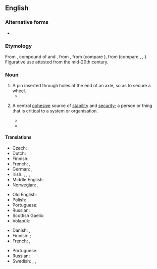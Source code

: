 ==English==

===Alternative forms===
* {{l|en|lynchpin}}

===Etymology===
From {{inh|en|enm|lynspin}}, compound of {{m|enm|lins|t=axletree}} and {{m|enm|pin}}, from {{der|en|ang|lynis|t=lynchpin}}, from {{der|en|gem-pro|*lunaz}} (compare {{cog|de|Lünse}}), from {{der|en|ine-pro|-}} (compare {{cog|cy|olwyn|t=wheel}}, {{cog|xcl|ողն|t=back; spine, backbone}}, {{cog|sa|आणि|t=lynchpin|tr=āṇí}}). Figurative use attested from the mid-20th century.

===Noun===
{{en-noun}}

# A pin inserted through holes at the end of an axle, so as to secure a wheel.
#* {{quote-magazine|magazine=Baily's Magazine of Sports & Pastimes|volume=8|page=110|date=June 1864|passage=Every design that villany could suggest was had recourse to in the hopes of nobbling Wild Dayrell; but never being left for an hour by either his trainer or jockey, he escaped the intended “coopering,” even when the '''lynchpins''' of the wheels of his van had been tampered with.}}
# {{lb|en|figuratively}} A central [[cohesive]] source of [[stability]] and [[security]]; a person or thing that is critical to a system or organisation.
#* {{quote-magazine|magazine=The Eastern Economist|year=1958|passage=What is difficult to appreciate, however, is the discrepancy between his statement to the 'Manchester Guardian' correspondent and his known abhorance for party politics, which is the '''lynchpin''' of modern democracy.}}
#* {{quote-book|title=Community and Public Health Nursing|page=2006|author=Dvaid Sines|year=2013|passage=Community nurses have been described as the '''lynchpins''' of palliative care in the community.}}

====Translations====
{{trans-top|securing pin}}
* Czech: {{t+|cs|zákolník}}
* Dutch: {{t+|nl|luns|m|f}}
* Finnish: {{t+|fi|sokka}}
* French: {{t+|fr|cheville|f}}, {{t+|fr|goupille|f}}
* German: {{t|de|Achsnagel|m}}, {{t|de|Lünse|f}}
* Irish: {{t|ga|pionna rotha|m}}, {{t|ga|dealg acastóra|f}}, {{t|ga|tairne aisil|m}}, {{t|ga|lispin|m}}
* Middle English: {{t|enm|lynspin}}
* Norwegian: {{t+|no|sikring|m}}, {{t|no|splint|m}}
{{trans-mid}}
* Old English: {{t|ang|lynis|m}}
* Polish: {{t+|pl|lon|m}}
* Portuguese: {{t+|pt|chaveta|f}}
* Russian: {{t+|ru|чека́|f}}
* Scottish Gaelic: {{t|gd|tarrag-aisil|f}}
* Volapük: {{t+|vo|xabakluf}}
{{trans-bottom}}

{{trans-top|central cohesive source of stability and security}}
* Danish: {{t|da|krumtap|c}}, {{t+|da|hjørnesten|c}}
* Finnish: {{t|fi|avainhenkilö}} {{q|person}}; {{t|fi|kulmakivi}} {{q|thing}}
* French: {{t+|fr|cheville ouvrière|f}}, {{t+|fr|pivot|m}}
{{trans-mid}}
* Portuguese: {{t+|pt|baluarte|m}}
* Russian: {{t+|ru|опо́ра|f}}
* Swedish: {{t|sv|stöttepelare}}, {{t|sv|hörnsten}}, {{t|sv|grundpult}}
{{trans-bottom}}